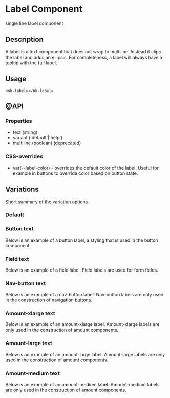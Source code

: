 
<Meta title="SOLID/Label" />

# Label Component

single line label component

<Canvas of={Stories.Example} />

## Description

A label is a text component that does not wrap to multiline. Instead it clips the label and adds an ellipsis. For completeness, a label will always have a tooltip with the full label.

## Usage

`<nk-label></nk-label>`

## @API

### Properties

- text (string)
- variant ('default'|'help')
- multiline (boolean) (deprecated)

### CSS-overrides

- var(--label-color) - overrides the default color of the label. Useful for example in buttons to override color based on button state.

## Variations

Short summary of the variation options

### Default

### Button text

Below is an example of a button label, a styling that is used in the button component.

<Canvas of={Stories.ButtonField} />

### Field text

Below is an example of a field label. Field labels are used for form fields.

<Canvas of={Stories.FieldLabel} />

### Nav-button text

Below is an example of a nav-button label. Nav-button labels are only used in the construction of navigation buttons.

<Canvas of={Stories.NavLabel} />

### Amount-xlarge text

Below is an example of an amount-xlarge label. Amount-xlarge labels are only used in the construction of amount components.

<Canvas of={Stories.AmountXLabel} />

### Amount-large text

Below is an example of an amount-large label. Amount-large labels are only used in the construction of amount components.

<Canvas of={Stories.AmountLargeLabel} />

### Amount-medium text

Below is an example of an amount-medium label. Amount-medium labels are only used in the construction of amount components.

<Canvas of={Stories.AmountMediumLabel} />
